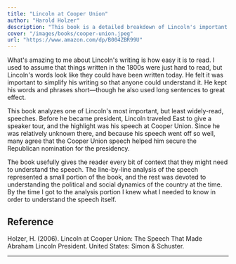 ```yaml
---
title: "Lincoln at Cooper Union"
author: "Harold Holzer"
description: "This book is a detailed breakdown of Lincoln's important but not widely-read speech at Cooper Union in New York City."
cover: "/images/books/cooper-union.jpeg"
url: "https://www.amazon.com/dp/B004ZBR99U"
---
```


What's amazing to me about Lincoln's writing is how easy it is to read. I used to assume that things written in the 1800s were just hard to read, but Lincoln's words look like they could have been written today. He felt it was important to simplify his writing so that anyone could understand it. He kept his words and phrases short—though he also used long sentences to great effect.

This book analyzes one of Lincoln's most important, but least widely-read, speeches. Before he became president, Lincoln traveled East to give a speaker tour, and the highlight was his speech at Cooper Union. Since he was relatively unknown there, and because his speech went off so well, many agree that the Cooper Union speech helped him secure the Republican nomination for the presidency.

The book usefully gives the reader every bit of context that they might need to understand the speech. The line-by-line analysis of the speech represented a small portion of the book, and the rest was devoted to understanding the political and social dynamics of the country at the time. By the time I got to the analysis portion I knew what I needed to know in order to understand the speech itself.

<HrSection />

## Reference

Holzer, H. (2006). Lincoln at Cooper Union: The Speech That Made Abraham Lincoln President. United States: Simon & Schuster.

---
